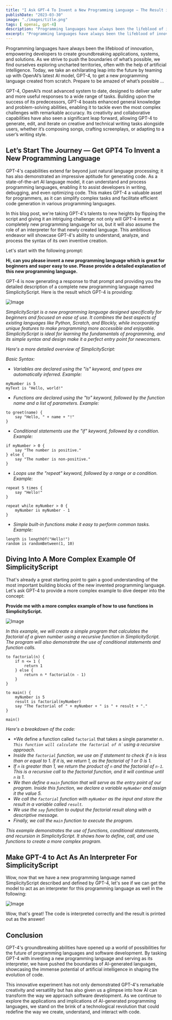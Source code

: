```yaml
---
title: "I Ask GPT-4 To Invent a New Programming Language — The Result is AWESOME!"
publishDate: "2023-03-30"
image: "./images/title.png"
tags: [ openai, gpt-4]
description: "Programming languages have always been the lifeblood of innovation, empowering developers to create groundbreaking applications, systems, and solutions. As we strive to push the boundaries of what’s possible, we find ourselves exploring uncharted territories, often with the help of artificial intelligence. Today, we take an exhilarating leap into the future by teaming up with OpenAI’s latest AI model, GPT-4, to get a new programming language created from scratch. Prepare to be amazed of what’s possible …" 
excerpt: "Programming languages have always been the lifeblood of innovation, empowering developers to create groundbreaking applications, systems, and solutions. As we strive to push the boundaries of what’s possible, we find ourselves exploring uncharted territories, often with the help of artificial intelligence. Today, we take an exhilarating leap into the future by teaming up with OpenAI’s latest AI model, GPT-4, to get a new programming language created from scratch. Prepare to be amazed of what’s possible …"
---
```


Programming languages have always been the lifeblood of innovation, empowering developers to create groundbreaking applications, systems, and solutions. As we strive to push the boundaries of what’s possible, we find ourselves exploring uncharted territories, often with the help of artificial intelligence. Today, we take an exhilarating leap into the future by teaming up with OpenAI’s latest AI model, GPT-4, to get a new programming language created from scratch. Prepare to be amazed of what’s possible …

GPT-4, OpenAI’s most advanced system to date, designed to deliver safer and more useful responses to a wide range of tasks. Building upon the success of its predecessors, GPT-4 boasts enhanced general knowledge and problem-solving abilities, enabling it to tackle even the most complex challenges with remarkable accuracy. Its creativity and collaborative capabilities have also seen a significant leap forward, allowing GPT-4 to generate, edit, and iterate on creative and technical writing tasks alongside users, whether it’s composing songs, crafting screenplays, or adapting to a user’s writing style.

## Let’s Start The Journey — Get GPT4 To Invent a New Programming Language

GPT-4's capabilities extend far beyond just natural language processing; it has also demonstrated an impressive aptitude for generating code. As a state-of-the-art AI language model, it can understand and process programming languages, enabling it to assist developers in writing, debugging, and even optimizing code. This makes GPT-4 a valuable asset for programmers, as it can simplify complex tasks and facilitate efficient code generation in various programming languages.

In this blog post, we're taking GPT-4's talents to new heights by flipping the script and giving it an intriguing challenge: not only will GPT-4 invent a completely new programming language for us, but it will also assume the role of an interpreter for that newly created language. This ambitious endeavor will showcase GPT-4's ability to understand, analyze, and process the syntax of its own inventive creation.

Let's start with the following prompt:

**Hi, can you please invent a new programming language which is great for beginners and super easy to use. Please provide a detailed explanation of this new programming language.**

GPT-4 is now generating a response to that prompt and providing you the detailed description of a complete new programming language named SimplicityScript. Here is the result which GPT-4 is providing:

![Image](images/10.png)

*SimplicityScript is a new programming language designed specifically for beginners and focused on ease of use. It combines the best aspects of existing languages like Python, Scratch, and Blockly, while incorporating unique features to make programming more accessible and enjoyable. SimplicityScript is ideal for learning the fundamentals of programming, and its simple syntax and design make it a perfect entry point for newcomers.*

*Here's a more detailed overview of SimplicityScript:*

*Basic Syntax:*

* *Variables are declared using the "is" keyword, and types are automatically inferred. Example:*

```
myNumber is 5
myText is "Hello, world!"
```

* *Functions are declared using the "to" keyword, followed by the function name and a list of parameters. Example:*

```
to greet(name) {
    say "Hello, " + name + "!"
}
```

* *Conditional statements use the "if" keyword, followed by a condition. Example:*

```
if myNumber > 0 {
    say "The number is positive."
} else {
    say "The number is non-positive."
}
```

* *Loops use the "repeat" keyword, followed by a range or a condition. Example:*

```
repeat 5 times {
    say "Hello!"
}

repeat while myNumber > 0 {
    myNumber is myNumber - 1
}
```

* *Simple built-in functions make it easy to perform common tasks. Example:*

```
length is lengthOf("Hello!")
random is randomBetween(1, 10)
```

## Diving Into A More Complex Example Of SimplicityScript

That's already a great starting point to gain a good understanding of the most important building blocks of the new invented programming language. Let's ask GPT-4 to provide a more complex example to dive deeper into the concept:

**Provide me with a more complex example of how to use functions in SimplicityScript.**

![Image](images/20.png)

*In this example, we will create a simple program that calculates the factorial of a given number using a recursive function in SimplicityScript. The program will also demonstrate the use of conditional statements and function calls.*

```
to factorial(n) {
    if n <= 1 {
        return 1
    } else {
        return n * factorial(n - 1)
    }
}

to main() {
    myNumber is 5
    result is factorial(myNumber)
    say "The factorial of " + myNumber + " is " + result + "."
}

main()
```

*Here's a breakdown of the code:*

* *We define a function called `factorial` that takes a single parameter *n`. This function will calculate the factorial of `n` using a recursive approach.*
* *Inside the `factorial` function, we use an if statement to check if n is less than or equal to 1. If it is, we return 1, as the factorial of 1 or 0 is 1.*
* *If `n` is greater than 1, we return the product of `n` and the factorial of `n-1`. This is a recursive call to the factorial function, and it will continue until `n` is 1.*
* *We then define a `main` function that will serve as the entry point of our program. Inside this function, we declare a variable `myNumber` and assign it the value 5.*
* *We call the `factorial` function with `myNumber` as the input and store the result in a variable called `result`.*
* *We use the `say` function to output the factorial result along with a descriptive message.*
* *Finally, we call the `main` function to execute the program.*

*This example demonstrates the use of functions, conditional statements, and recursion in SimplicityScript. It shows how to define, call, and use functions to create a more complex program.*

## Make GPT-4 to Act As An Interpreter For SimplicityScript

Wow, now that we have a new programming language named SimplicityScript described and defined by GPT-4, let's see if we can get the model to act as an interpreter for this programming language as well in the following:

![Image](images/30.png)

Wow, that's great! The code is interpreted correctly and the result is printed out as the answer!

## Conclusion

GPT-4's groundbreaking abilities have opened up a world of possibilities for the future of programming languages and software development. By tasking GPT-4 with inventing a new programming language and serving as its interpreter, we have pushed the boundaries of AI-generated languages, showcasing the immense potential of artificial intelligence in shaping the evolution of code.

This innovative experiment has not only demonstrated GPT-4's remarkable creativity and versatility but has also given us a glimpse into how AI can transform the way we approach software development. As we continue to explore the applications and implications of AI-generated programming languages, we stand on the brink of a technological revolution that could redefine the way we create, understand, and interact with code.